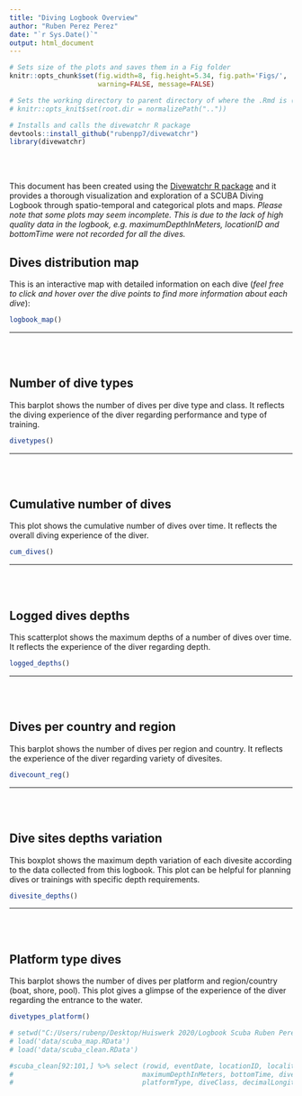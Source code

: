 ```yaml
---
title: "Diving Logbook Overview"
author: "Ruben Perez Perez"
date: "`r Sys.Date()`"
output: html_document
---
```

  
```r
# Sets size of the plots and saves them in a Fig folder
knitr::opts_chunk$set(fig.width=8, fig.height=5.34, fig.path='Figs/',
                      warning=FALSE, message=FALSE)

# Sets the working directory to parent directory of where the .Rmd is (usually in the files folder)
# knitr::opts_knit$set(root.dir = normalizePath(".."))

# Installs and calls the divewatchr R package
devtools::install_github("rubenpp7/divewatchr")
library(divewatchr)

```  

<br></br>

This document has been created using the [Divewatchr R package](https://github.com/rubenpp7/divewatchr) and it provides a thorough visualization and exploration of a SCUBA Diving Logbook through spatio-temporal and categorical plots and maps.
<i>Please note that some plots may seem incomplete. This is due to the lack of high quality data in the logbook, e.g. maximumDepthInMeters, locationID and bottomTime were not recorded for all the dives.</i>



## Dives distribution map

This is an interactive map with detailed information on each dive (<i>feel free to click and hover over the dive points to find more information about each dive</i>):

```r
logbook_map() 
```

***
<br/><br/>

## Number of dive types

This barplot shows the number of dives per dive type and class. It reflects the diving experience of the diver regarding performance and type of training.

```r
divetypes()
```

***
<br/><br/>

## Cumulative number of dives

This plot shows the cumulative number of dives over time. It reflects the overall diving experience of the diver.

```r
cum_dives()
```

***
<br/><br/>

## Logged dives depths

This scatterplot shows the maximum depths of a number of dives over time. It reflects the experience of the diver regarding depth.

```r
logged_depths()
```

***
<br/><br/>

## Dives per country and region

This barplot shows the number of dives per region and country. It reflects the experience of the diver regarding variety of divesites.

```r
divecount_reg()
```

***
<br/><br/>

## Dive sites depths variation

This boxplot shows the maximum depth variation of each divesite according to the data collected from this logbook. This plot can be helpful for planning dives or trainings with specific depth requirements.

```r
divesite_depths()
```

***
<br/><br/>

## Platform type dives

This barplot shows the number of dives per platform and region/country (boat, shore, pool). This plot gives a glimpse of the experience of the diver regarding the entrance to the water.

```r
divetypes_platform()
```





```r
# setwd("C:/Users/rubenp/Desktop/Huiswerk 2020/Logbook Scuba Ruben Perez/divewatchr")
# load('data/scuba_map.RData')
# load('data/scuba_clean.RData')

#scuba_clean[92:101,] %>% select (rowid, eventDate, locationID, locality, region, country, 
#                                maximumDepthInMeters, bottomTime, diveType,
#                                platformType, diveClass, decimalLongitude, decimalLatitude)
```